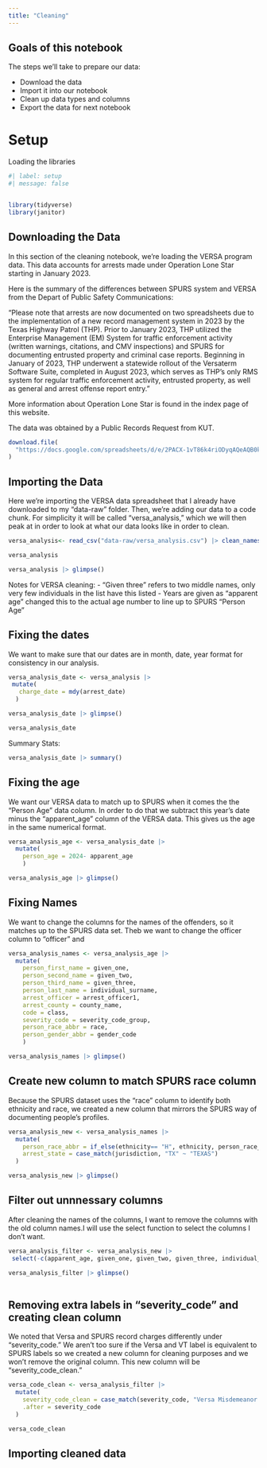 ```yaml
---
title: "Cleaning"
---
```


## Goals of this notebook

The steps we'll take to prepare our data:

- Download the data
- Import it into our notebook
- Clean up data types and columns
- Export the data for next notebook

# Setup 

Loading the libraries 

```r
#| label: setup
#| message: false


library(tidyverse)
library(janitor)
```

## Downloading the Data 

In this section of the cleaning notebook, we're loading the VERSA program data. This data accounts for arrests made under Operation Lone Star starting in January 2023. 

Here is the summary of the differences between SPURS system and VERSA from the Depart of Public Safety Communications: 

"Please note that arrests are now documented on two spreadsheets due to the implementation of a new record management system in 2023 by the Texas Highway Patrol (THP). Prior to January 2023, THP utilized the Enterprise Management (EM) System for traffic enforcement activity (written warnings, citations, and CMV inspections) and SPURS for documenting entrusted property and criminal case reports. Beginning in January of 2023, THP underwent a statewide rollout of the Versaterm Software Suite, completed in August 2023, which serves as THP’s only RMS system for regular traffic enforcement activity, entrusted property, as well as general and arrest offense report entry." 

More information about Operation Lone Star is found in the index page of this website. 

The data was obtained by a Public Records Request from KUT. 

```r
download.file(
  "https://docs.google.com/spreadsheets/d/e/2PACX-1vT86k4riODyqAQeAQB0kB7NJlXDBQSJu19cUzNdJNZzUUXFLWuQHl5rmWZfXicGl2zqzztB6Hx8Gl-x/pub?output=csv","data-raw/versa_analysis.csv", mode = "wb"
)
```

## Importing the Data 

Here we're importing the VERSA data spreadsheet that I already have downloaded to my "data-raw" folder. Then, we're adding our data to a code chunk. For simplicity it will be called "versa_analysis," which we will then peak at in order to look at what our data looks like in order to clean. 


```r
versa_analysis<- read_csv("data-raw/versa_analysis.csv") |> clean_names()

versa_analysis
```

```r
versa_analysis |> glimpse()
```


Notes for VERSA cleaning: 
- "Given three" refers to two middle names, only very few individuals in the list have this listed 
- Years are given as "apparent age" changed this to the actual age number to line up to SPURS "Person Age" 

## Fixing the dates 

We want to make sure that our dates are in month, date, year format for consistency in our analysis. 

```r
versa_analysis_date <- versa_analysis |>
 mutate(
   charge_date = mdy(arrest_date)
  )

versa_analysis_date |> glimpse()
```

```r
versa_analysis_date
```

Summary Stats: 

```r
versa_analysis_date |> summary()
```


## Fixing the age 

We want our VERSA data to match up to SPURS when it comes the the "Person Age" data column. In order to do that we subtract this year's date minus the "apparent_age" column of the VERSA data. This gives us the age in the same numerical format.

```r
versa_analysis_age <- versa_analysis_date |>
  mutate(
    person_age = 2024- apparent_age
    )

versa_analysis_age |> glimpse()
```

## Fixing Names 
We want to change the columns for the names of the offenders, so it matches up to the SPURS data set. Theb we want to change the officer column to "officer" and 

```r
versa_analysis_names <- versa_analysis_age |>
  mutate(
    person_first_name = given_one, 
    person_second_name = given_two, 
    person_third_name = given_three, 
    person_last_name = individual_surname,
    arrest_officer = arrest_officer1, 
    arrest_county = county_name, 
    code = class,
    severity_code = severity_code_group, 
    person_race_abbr = race, 
    person_gender_abbr = gender_code
    )

versa_analysis_names |> glimpse()
```

## Create new column to match SPURS race column 

Because the SPURS dataset uses the "race" column to identify both ethnicity and race, we created a new column that mirrors the SPURS way of documenting people's profiles. 

```r
versa_analysis_new <- versa_analysis_names |>
  mutate(
    person_race_abbr = if_else(ethnicity== "H", ethnicity, person_race_abbr), 
    arrest_state = case_match(jurisdiction, "TX" ~ "TEXAS")
  )

versa_analysis_new |> glimpse()

```


## Filter out unnnessary columns 

After cleaning the names of the columns, I want to remove the columns with the old column names.I will use the select function to select the columns I don't want. 

```r
versa_analysis_filter <- versa_analysis_new |>
 select(-c(apparent_age, given_one, given_two, given_three, individual_surname, arrest_officer1, jurisdiction, county_name, arrest_date, statute, class, severity_code_group, race, gender_code))

versa_analysis_filter |> glimpse()
  
```

## Removing extra labels in "severity_code" and creating clean column 

We noted that Versa and SPURS record charges differently under "severity_code." We aren't too sure if the Versa and VT label is equivalent to SPURS labels so we created a new column for cleaning purposes and we won't remove the original column. This new column will be "severity_code_clean." 

```r
versa_code_clean <- versa_analysis_filter |>
  mutate(
    severity_code_clean = case_match(severity_code, "Versa Misdemeanor Charges" ~ "Misdemeanor Charges", "VT Felony Charges" ~ "Felony Charges", "VT Federal/Other Charges" ~ "Federal/Other Charges"), 
    .after = severity_code
  )

versa_code_clean

```

## Importing cleaned data 

```r
 
```



